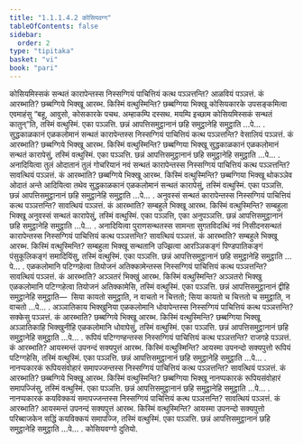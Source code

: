 ```yaml
---
title: "1.1.1.4.2 कोसियवग्ग"
tableOfContents: false
sidebar:
  order: 2
type: "tipitaka"
basket: "vi"
book: "pari"
---
```



<DynamicBreadcrumb />

<Division number="34" book="pari">

<Paragraph number="93" book="pari">
कोसियमिस्सकं सन्थतं कारापेन्तस्स निस्सग्गियं पाचित्तियं कत्थ पञ्ञत्तन्ति? आळवियं पञ्ञत्तं. कं आरब्भाति? छब्बग्गिये भिक्खू आरब्भ. किस्मिं वत्थुस्मिन्ति? छब्बग्गिया भिक्खू कोसियकारके उपसङ्कमित्वा एवमाहंसु “बहू, आवुसो, कोसकारके पचथ. अम्हाकम्पि दस्सथ. मयम्पि इच्छाम कोसियमिस्सकं सन्थतं कातुन्”ति, तस्मिं वत्थुस्मिं. एका पञ्ञत्ति. छन्नं आपत्तिसमुट्ठानानं छहि समुट्ठानेहि समुट्ठाति …पे… .
</Paragraph>

</Division>
<Division number="35" book="pari">

<Paragraph number="94" book="pari">
सुद्धकाळकानं एळकलोमानं सन्थतं कारापेन्तस्स निस्सग्गियं पाचित्तियं कत्थ पञ्ञत्तन्ति? वेसालियं पञ्ञत्तं. कं आरब्भाति? छब्बग्गिये भिक्खू आरब्भ. किस्मिं वत्थुस्मिन्ति? छब्बग्गिया भिक्खू सुद्धकाळकानं एळकलोमानं सन्थतं कारापेसुं, तस्मिं वत्थुस्मिं. एका पञ्ञत्ति. छन्नं आपत्तिसमुट्ठानानं छहि समुट्ठानेहि समुट्ठाति …पे… .
</Paragraph>

</Division>
<Division number="36" book="pari">

<Paragraph number="95" book="pari">
अनादियित्वा तुलं ओदातानं तुलं गोचरियानं नवं सन्थतं कारापेन्तस्स निस्सग्गियं पाचित्तियं कत्थ पञ्ञत्तन्ति? सावत्थियं पञ्ञत्तं. कं आरब्भाति? छब्बग्गिये भिक्खू आरब्भ. किस्मिं वत्थुस्मिन्ति? छब्बग्गिया भिक्खू थोकञ्ञेव ओदातं अन्ते आदियित्वा तथेव सुद्धकाळकानं एळकलोमानं सन्थतं कारापेसुं, तस्मिं वत्थुस्मिं. एका पञ्ञत्ति. छन्नं आपत्तिसमुट्ठानानं छहि समुट्ठानेहि समुट्ठाति …पे… .
</Paragraph>

</Division>
<Division number="37" book="pari">

<Paragraph number="96" book="pari">
अनुवस्सं सन्थतं कारापेन्तस्स निस्सग्गियं पाचित्तियं कत्थ पञ्ञत्तन्ति? सावत्थियं पञ्ञत्तं. कं आरब्भाति? सम्बहुले भिक्खू आरब्भ. किस्मिं वत्थुस्मिन्ति? सम्बहुला भिक्खू अनुवस्सं सन्थतं कारापेसुं, तस्मिं वत्थुस्मिं. एका पञ्ञत्ति, एका अनुपञ्ञत्ति. छन्नं आपत्तिसमुट्ठानानं छहि समुट्ठानेहि समुट्ठाति …पे… .
</Paragraph>

</Division>
<Division number="38" book="pari">

<Paragraph number="97" book="pari">
अनादियित्वा पुराणसन्थतस्स सामन्ता सुगतविदत्थिं नवं निसीदनसन्थतं कारापेन्तस्स निस्सग्गियं पाचित्तियं कत्थ पञ्ञत्तन्ति? सावत्थियं पञ्ञत्तं. कं आरब्भाति? सम्बहुले भिक्खू आरब्भ. किस्मिं वत्थुस्मिन्ति? सम्बहुला भिक्खू सन्थतानि उज्झित्वा आरञ्ञिकङ्गं पिण्डपातिकङ्गं पंसुकूलिकङ्गं समादियिंसु, तस्मिं वत्थुस्मिं. एका पञ्ञत्ति. छन्नं आपत्तिसमुट्ठानानं छहि समुट्ठानेहि समुट्ठाति …पे… .
</Paragraph>

</Division>
<Division number="39" book="pari">

<Paragraph number="98" book="pari">
एळकलोमानि पटिग्गहेत्वा तियोजनं अतिक्कामेन्तस्स निस्सग्गियं पाचित्तियं कत्थ पञ्ञत्तन्ति? सावत्थियं पञ्ञत्तं. कं आरब्भाति? अञ्ञतरं भिक्खुं आरब्भ. किस्मिं वत्थुस्मिन्ति? अञ्ञतरो भिक्खु एळकलोमानि पटिग्गहेत्वा तियोजनं अतिक्कामेसि, तस्मिं वत्थुस्मिं. एका पञ्ञत्ति. छन्नं आपत्तिसमुट्ठानानं द्वीहि समुट्ठानेहि समुट्ठाति—  सिया कायतो समुट्ठाति, न वाचतो न चित्ततो; सिया कायतो च चित्ततो च समुट्ठाति, न वाचतो …पे… .
</Paragraph>

</Division>
<Division number="40" book="pari">

<Paragraph number="99" book="pari">
अञ्ञातिकाय भिक्खुनिया एळकलोमानि धोवापेन्तस्स निस्सग्गियं पाचित्तियं कत्थ पञ्ञत्तन्ति? सक्केसु पञ्ञत्तं. कं आरब्भाति? छब्बग्गिये भिक्खू आरब्भ. किस्मिं वत्थुस्मिन्ति? छब्बग्गिया भिक्खू अञ्ञातिकाहि भिक्खुनीहि एळकलोमानि धोवापेसुं, तस्मिं वत्थुस्मिं. एका पञ्ञत्ति. छन्नं आपत्तिसमुट्ठानानं छहि समुट्ठानेहि समुट्ठाति …पे… .
</Paragraph>

</Division>
<Division number="41" book="pari">

<Paragraph number="100" book="pari">
रूपियं पटिग्गण्हन्तस्स निस्सग्गियं पाचित्तियं कत्थ पञ्ञत्तन्ति? राजगहे पञ्ञत्तं. कं आरब्भाति? आयस्मन्तं उपनन्दं सक्यपुत्तं आरब्भ. किस्मिं वत्थुस्मिन्ति? आयस्मा उपनन्दो सक्यपुत्तो रूपियं पटिग्गहेसि, तस्मिं वत्थुस्मिं. एका पञ्ञत्ति. छन्नं आपत्तिसमुट्ठानानं छहि समुट्ठानेहि समुट्ठाति …पे… .
</Paragraph>

</Division>
<Division number="42" book="pari">

<Paragraph number="101" book="pari">
नानप्पकारकं रूपियसंवोहारं समापज्जन्तस्स निस्सग्गियं पाचित्तियं कत्थ पञ्ञत्तन्ति? सावत्थियं पञ्ञत्तं. कं आरब्भाति? छब्बग्गिये भिक्खू आरब्भ. किस्मिं वत्थुस्मिन्ति? छब्बग्गिया भिक्खू नानप्पकारकं रूपियसंवोहारं समापज्जिंसु, तस्मिं वत्थुस्मिं. एका पञ्ञत्ति. छन्नं आपत्तिसमुट्ठानानं छहि समुट्ठानेहि समुट्ठाति …पे… .
</Paragraph>

</Division>
<Division number="43" book="pari">

<Paragraph number="102" book="pari">
नानप्पकारकं कयविक्कयं समापज्जन्तस्स निस्सग्गियं पाचित्तियं कत्थ पञ्ञत्तन्ति? सावत्थियं पञ्ञत्तं. कं आरब्भाति? आयस्मन्तं उपनन्दं सक्यपुत्तं आरब्भ. किस्मिं वत्थुस्मिन्ति? आयस्मा उपनन्दो सक्यपुत्तो परिब्बाजकेन सद्धिं कयविक्कयं समापज्जि, तस्मिं वत्थुस्मिं. एका पञ्ञत्ति. छन्नं आपत्तिसमुट्ठानानं छहि समुट्ठानेहि समुट्ठाति …पे… .

</Paragraph>
</Division>

<Paragraph number="103" type="center" book="pari">
कोसियवग्गो दुतियो.
</Paragraph>